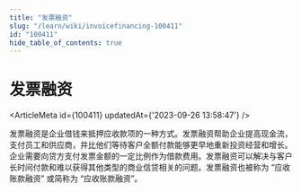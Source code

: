 ```yaml
---
title: "发票融资"
slug: "/learn/wiki/invoicefinancing-100411"
id: "100411"
hide_table_of_contents: true
---
```



# 发票融资

<ArticleMeta id={100411} updatedAt={'2023-09-26 13:58:47'} />
<div className='border-solid border-b border-t-0 my-4 border-[var(--ifm-color-gray-300)]' />

发票融资是企业借钱来抵押应收款项的一种方式。发票融资帮助企业提高现金流，支付员工和供应商，并比他们等待客户全额付款能够更早地重新投资经营和增长。企业需要向贷方支付发票金额的一定比例作为借款费用。发票融资可以解决与客户长时间付款和难以获得其他类型的商业信贷相关的问题。发票融资也被称为 “应收账款融资” 或简称为 “应收账款融资”。
